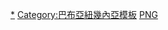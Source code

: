 {{navbox
| name  = 巴布亞紐幾內亞行政區劃
| title = {{flagicon|Papua New Guinea}} [[巴布亞紐幾內亞行政區劃]]
| state = {{{state|autocollapse}}}
| bodyclass = hlist

| group1 = {{link-en|高地大區|Highlands Region}}
| list1 = 
* [[File:Flag of Chimbu.svg|23px]]&nbsp;[[欽布省]]
* [[File:Flag of Eastern Highlands.svg|23px]]&nbsp;[[東高地省]]
* [[File:Flag of Enga.png|23px]]&nbsp;[[恩加省]]
* [[File:Flag of Hela.svg|23px]]&nbsp;[[赫拉省]]
* [[File:Flag of Jiwaka.svg|23px]]&nbsp;[[吉瓦卡省]]
* [[File:Flag of Western Highlands.svg|23px]]&nbsp;[[西高地省]]
* [[File:Flag of Southern Highlands Province (Papua New Guinea).svg|23px]]&nbsp;[[南高地省]]

| group2 = {{link-en|群島大區|Islands Region}}
| list2 = 
* [[File:Flag of Bougainville.svg|23px]]&nbsp;[[布干維爾自治區]]{{smallsup|1}}
* [[File:Flag of East New Britain.svg|23px]]&nbsp;[[東新不列顛省]]
* [[File:Flag of Manus.svg|23px]]&nbsp;[[馬努斯省]]
* [[File:Flag of New Ireland.svg|23px]]&nbsp;[[新愛爾蘭省]]
* [[File:Flag of West New Britain.svg|23px]]&nbsp;[[西新不列顛省]]

| group3 = {{link-en|莫美斯大區|Momase Region}}
| list3 = 
* [[File:Flag of East Sepik.png|23px]]&nbsp;[[东塞皮克省]]
* [[File:Flag of Madang.svg|23px]]&nbsp;[[馬當省]]
* [[File:Flag of Morobe.png|23px]]&nbsp;[[莫雷貝省]]
* [[File:Flag of Sandaun.svg|23px]]&nbsp;[[桑道恩省|桑道恩省（西塞皮克省）]]

| group4 = {{link-en|巴布亞大區|Southern Region, Papua New Guinea}}
| list4 = 
* [[File:Flag of Central Province.svg|23px]]&nbsp;[[中央省 (巴布亞紐幾內亞)|中央省]]
* [[File:Flag of Gulf Province.png|23px]]&nbsp;[[海灣省]]
* [[File:Flag of Milne Bay.svg|23px]]&nbsp;[[米爾恩灣省]]
* [[File:Flag of Flag Oro new.png|23px]]&nbsp;[[北部省_(巴布亚新几内亚)|北部省]]
* [[File:Flag of Western Province.svg|23px]]&nbsp;[[西部省 (巴布亞紐幾內亞)|西部省]]
* [[File:Flag of NCD.svg|23px]]&nbsp;[[國家首都區 (巴布亞紐幾內亞)|國家首都區]]

| below =
* {{smallsup|1}} [[自治行政區劃]]

}}<noinclude>
{{collapsible option}}

[[Category:巴布亞紐幾內亞省份|*]]
[[Category:巴布亞紐幾內亞模板]]
[[Category:各国一级行政区划导航模板|PNG]]
</noinclude>